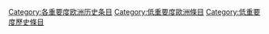 {{catmore1|[[WikiProject:欧洲历史|WikiProject:欧洲历史]]}}
{{Articles by Importance|topic=欧洲历史|project=欧洲历史|format=toc}}
{{empty category}}
[[Category:各重要度欧洲历史条目|Category:各重要度欧洲历史条目]]
[[Category:低重要度歐洲條目|Category:低重要度歐洲條目]]
[[Category:低重要度歷史條目|Category:低重要度歷史條目]]